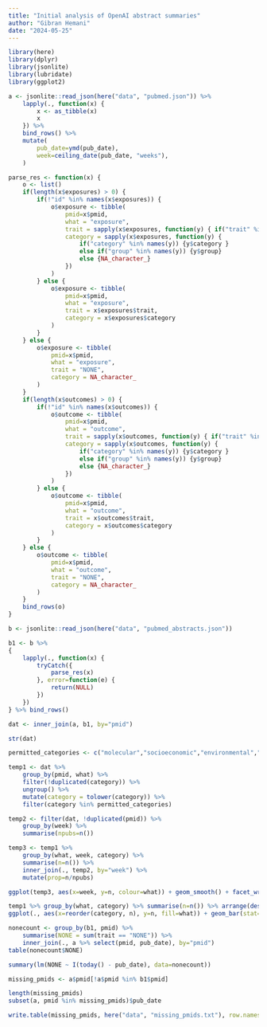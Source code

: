 ```yaml
---
title: "Initial analysis of OpenAI abstract summaries"
author: "Gibran Hemani"
date: "2024-05-25"
---
```


```r
library(here)
library(dplyr)
library(jsonlite)
library(lubridate)
library(ggplot2)
```

```r
a <- jsonlite::read_json(here("data", "pubmed.json")) %>%
    lapply(., function(x) {
        x <- as_tibble(x)
        x
    }) %>% 
    bind_rows() %>%
    mutate(
        pub_date=ymd(pub_date),
        week=ceiling_date(pub_date, "weeks"),
    )

parse_res <- function(x) {
    o <- list()
    if(length(x$exposures) > 0) {
        if(!"id" %in% names(x$exposures)) {
            o$exposure <- tibble(
                pmid=x$pmid,
                what = "exposure",
                trait = sapply(x$exposures, function(y) { if("trait" %in% names(y)) y$trait else NA_character_}),
                category = sapply(x$exposures, function(y) {
                    if("category" %in% names(y)) {y$category } 
                    else if("group" %in% names(y)) {y$group} 
                    else {NA_character_}
                })
            )
        } else {
            o$exposure <- tibble(
                pmid=x$pmid,
                what = "exposure",
                trait = x$exposures$trait,
                category = x$exposures$category
            )
        }
    } else {
        o$exposure <- tibble(
            pmid=x$pmid,
            what = "exposure",
            trait = "NONE",
            category = NA_character_
        )
    }
    if(length(x$outcomes) > 0) {
        if(!"id" %in% names(x$outcomes)) {
            o$outcome <- tibble(
                pmid=x$pmid,
                what = "outcome",
                trait = sapply(x$outcomes, function(y) { if("trait" %in% names(y)) y$trait else NA_character_}),
                category = sapply(x$outcomes, function(y) {
                    if("category" %in% names(y)) {y$category } 
                    else if("group" %in% names(y)) {y$group} 
                    else {NA_character_}
                })
            )
        } else {
            o$outcome <- tibble(
                pmid=x$pmid,
                what = "outcome",
                trait = x$outcomes$trait,
                category = x$outcomes$category
            )
        }
    } else {
        o$outcome <- tibble(
            pmid=x$pmid,
            what = "outcome",
            trait = "NONE",
            category = NA_character_
        )
    }
    bind_rows(o)    
}

b <- jsonlite::read_json(here("data", "pubmed_abstracts.json")) 

b1 <- b %>%
{
    lapply(., function(x) {
        tryCatch({
            parse_res(x)
        }, error=function(e) {
            return(NULL)
        })
    })
} %>% bind_rows()

dat <- inner_join(a, b1, by="pmid")

str(dat)
```

```r
permitted_categories <- c("molecular","socioeconomic","environmental","behavioural","anthropmetric","clinical measures","infectious disease","neoplasm","disease of the blood and blood-forming organs","metabolic disease","mental disorder","disease of the nervous system","disease of the eye and adnexa","disease of the ear and mastoid process","disease of the circulatory system","disease of the digestive system","disease of the skin and subcutaneous tissue","disease of the musculoskeletal system and connective tissue","disease of the genitourinary system")
```

```r
temp1 <- dat %>%
    group_by(pmid, what) %>%
    filter(!duplicated(category)) %>%
    ungroup() %>%
    mutate(category = tolower(category)) %>%
    filter(category %in% permitted_categories)

temp2 <- filter(dat, !duplicated(pmid)) %>%
    group_by(week) %>%
    summarise(npubs=n())

temp3 <- temp1 %>%
    group_by(what, week, category) %>%
    summarise(n=n()) %>%
    inner_join(., temp2, by="week") %>%
    mutate(prop=n/npubs)
```

```r
ggplot(temp3, aes(x=week, y=n, colour=what)) + geom_smooth() + facet_wrap(~category, scales="free_y")
```

```r
temp1 %>% group_by(what, category) %>% summarise(n=n()) %>% arrange(desc(n)) %>%
ggplot(., aes(x=reorder(category, n), y=n, fill=what)) + geom_bar(stat="identity") + coord_flip() + theme(legend.position="bottom")
```


```r
nonecount <- group_by(b1, pmid) %>%
    summarise(NONE = sum(trait == "NONE")) %>%
    inner_join(., a %>% select(pmid, pub_date), by="pmid")
table(nonecount$NONE)
```

```r
summary(lm(NONE ~ I(today() - pub_date), data=nonecount))
```

```r
missing_pmids <- a$pmid[!a$pmid %in% b1$pmid]

length(missing_pmids)
subset(a, pmid %in% missing_pmids)$pub_date

write.table(missing_pmids, here("data", "missing_pmids.txt"), row.names=FALSE, col.names=FALSE, qu=FALSE)
```
